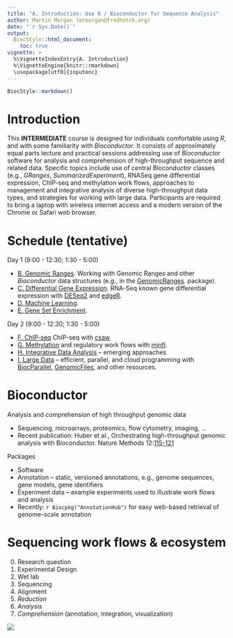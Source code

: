 ```yaml
---
title: "A. Introduction: Use R / Bioconductor for Sequence Analysis"
author: Martin Morgan (mtmorgan@fredhutch.org)
date: "`r Sys.Date()`"
output:
  BiocStyle::html_document:
    toc: true
vignette: >
  %\VignetteIndexEntry{A. Introduction}
  %\VignetteEngine{knitr::rmarkdown}
  \usepackage[utf8]{inputenc}
---
```


```r
BiocStyle::markdown()
```

# Introduction

This **INTERMEDIATE** course is designed for individuals comfortable
using _R_, and with some familiarity with _Bioconductor_. It consists
of approximately equal parts lecture and practical sessions addressing
use of _Bioconductor_ software for analysis and comprehension of
high-throughput sequence and related data. Specific topics include use
of central Bioconductor classes (e.g., _GRanges_,
_SummarizedExperiment_), RNASeq gene differential expression, ChIP-seq
and methylation work flows, approaches to management and integrative
analysis of diverse high-throughput data types, and strategies for
working with large data. Participants are required to bring a laptop
with wireless internet access and a modern version of the Chrome or
Safari web browser.

# Schedule (tentative)

Day 1 (9:00 - 12:30; 1:30 - 5:00)

- [B. Genomic Ranges](B_GenomicRanges.html). Working with Genomic
  Ranges and other _Bioconductor_ data structures (e.g., in the
  [GenomicRanges](http://bioconductor.org/packages/devel/bioc/html/GenomicRanges.html).
  package).  
- [C. Differential Gene Expression](C_DifferentialExpression.html). RNA-Seq
  known gene differential expression with
  [DESeq2](http://bioconductor.org/packages/devel/bioc/html/DESeq2.html)
  and
  [edgeR](http://bioconductor.org/packages/devel/bioc/html/edgeR.html).
- [D. Machine Learning](D_MachineLearning.html).
- [E. Gene Set Enrichment](E_GeneSetEnrichment.html).

Day 2 (9:00 - 12:30; 1:30 - 5:00)

- [F. ChIP-seq](F_ChIPSeq.html) ChIP-seq with
  [csaw](http://bioconductor.org/packages/devel/bioc/html/csaw.html)
- [G. Methylation](G_Methylation.html) and regulatory work flows with
  [minfi](http://bioconductor.org/packages/devel/bioc/html/minfi.html).
- [H. Integrative Data Analysis](H_IntegrativeAnalysis.html) -- emerging
  approaches
- [I. Large Data](I_LargeData.html) -- efficient, parallel, and cloud
  programming with
  [BiocParallel](http://bioconductor.org/packages/devel/bioc/html/BiocParallel.html),
  [GenomicFiles](http://bioconductor.org/packages/devel/bioc/html/GenomicFiles.html),
  and other resources.

# Bioconductor

Analysis and comprehension of high throughput genomic data

- Sequencing, microarrays, proteomics, flow cytometry, imaging, ...
- Recent publication: Huber et al., Orchestrating high-throughput
  genomic analysis with Bioconductor. Nature Methods
  12:[115-121](http://www.nature.com/nmeth/journal/v12/n2/abs/nmeth.3252.html)

Packages

- Software
- Annotation -- static, versioned annotations, e.g., genome sequences,
  gene models, gene identifiers
- Experiment data -- example experiments used to illustrate work
  flows and analysis
- Recently: `r Biocpkg("AnnotationHub")` for easy web-based retrieval
  of genome-scale annotation

# Sequencing work flows & ecosystem

0. Research question
1. Experimental Design
2. Wet lab
3. Sequencing
4. Alignment
5. _Reduction_
6. _Analysis_
7. _Comprehension_ (annotation, integration, visualization)

![](our_figures/SequencingEcosystem.png)
